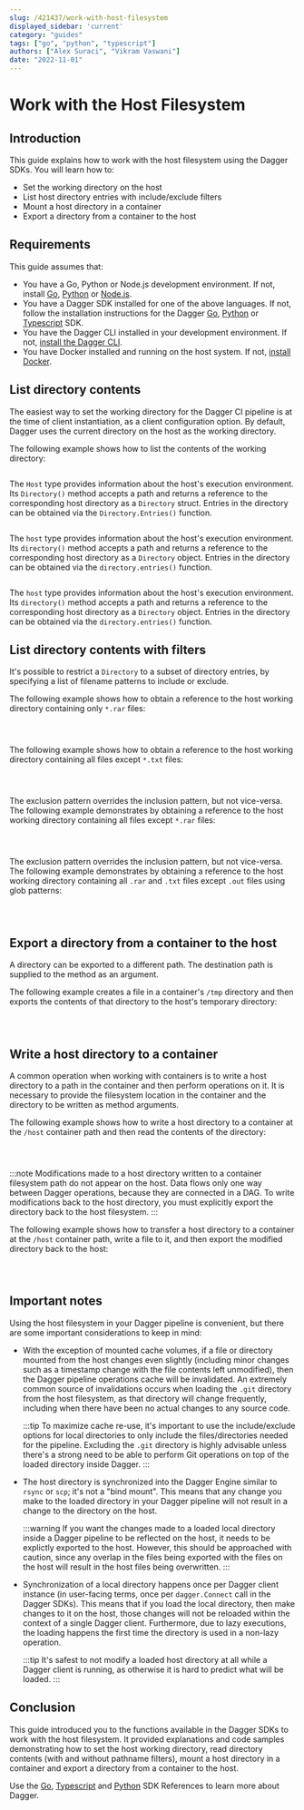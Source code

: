 ```yaml
---
slug: /421437/work-with-host-filesystem
displayed_sidebar: 'current'
category: "guides"
tags: ["go", "python", "typescript"]
authors: ["Alex Suraci", "Vikram Vaswani"]
date: "2022-11-01"
---
```



# Work with the Host Filesystem

## Introduction

This guide explains how to work with the host filesystem using the Dagger SDKs. You will learn how to:

- Set the working directory on the host
- List host directory entries with include/exclude filters
- Mount a host directory in a container
- Export a directory from a container to the host

## Requirements

This guide assumes that:

- You have a Go, Python or Node.js development environment. If not, install [Go](https://go.dev/doc/install), [Python](https://www.python.org/downloads/) or [Node.js](https://nodejs.org/en/download/).
- You have a Dagger SDK installed for one of the above languages. If not, follow the installation instructions for the Dagger [Go](../sdk/go/371491-install.mdx), [Python](../sdk/python/866944-install.mdx) or [Typescript](../sdk/typescript/835948-install.mdx) SDK.
- You have the Dagger CLI installed in your development environment. If not, [install the Dagger CLI](../cli/465058-install.mdx).
- You have Docker installed and running on the host system. If not, [install Docker](https://docs.docker.com/engine/install/).

## List directory contents

The easiest way to set the working directory for the Dagger CI pipeline is at the time of client instantiation, as a client configuration option. By default, Dagger uses the current directory on the host as the working directory.

The following example shows how to list the contents of the working directory:

<Tabs groupId="language">
<TabItem value="Go">

```go file=./snippets/work-with-host-filesystem/list-dir/main.go
```

The `Host` type provides information about the host's execution environment. Its `Directory()` method accepts a path and returns a reference to the corresponding host directory as a `Directory` struct. Entries in the directory can be obtained via the `Directory.Entries()` function.

</TabItem>
<TabItem value="Typescript">

```typescript file=./snippets/work-with-host-filesystem/list-dir/index.mts
```

The `host` type provides information about the host's execution environment. Its `directory()` method accepts a path and returns a reference to the corresponding host directory as a `Directory` object. Entries in the directory can be obtained via the `directory.entries()` function.

</TabItem>
<TabItem value="Python">

```python file=./snippets/work-with-host-filesystem/list-dir/main.py
```

The `host` type provides information about the host's execution environment. Its `directory()` method accepts a path and returns a reference to the corresponding host directory as a `Directory` object. Entries in the directory can be obtained via the `directory.entries()` function.

</TabItem>
</Tabs>

## List directory contents with filters

It's possible to restrict a `Directory` to a subset of directory entries, by specifying a list of filename patterns to include or exclude.

The following example shows how to obtain a reference to the host working directory containing only `*.rar` files:

<Tabs groupId="language">
<TabItem value="Go">

```go file=./snippets/work-with-host-filesystem/list-dir-include/main.go
```

</TabItem>
<TabItem value="Typescript">

```typescript file=./snippets/work-with-host-filesystem/list-dir-include/index.mts
```

</TabItem>
<TabItem value="Python">

```python file=./snippets/work-with-host-filesystem/list-dir-include/main.py
```

</TabItem>
</Tabs>

The following example shows how to obtain a reference to the host working directory containing all files except `*.txt` files:

<Tabs groupId="language">
<TabItem value="Go">

```go file=./snippets/work-with-host-filesystem/list-dir-exclude/main.go
```

</TabItem>
<TabItem value="Typescript">

```typescript file=./snippets/work-with-host-filesystem/list-dir-exclude/index.mts
```

</TabItem>
<TabItem value="Python">

```python file=./snippets/work-with-host-filesystem/list-dir-exclude/main.py
```

</TabItem>
</Tabs>

The exclusion pattern overrides the inclusion pattern, but not vice-versa. The following example demonstrates by obtaining a reference to the host working directory containing all files except `*.rar` files:

<Tabs groupId="language">
<TabItem value="Go">

```go file=./snippets/work-with-host-filesystem/list-dir-exclude-include/main.go
```

</TabItem>
<TabItem value="Typescript">

```typescript file=./snippets/work-with-host-filesystem/list-dir-exclude-include/index.mts
```

</TabItem>
<TabItem value="Python">

```python file=./snippets/work-with-host-filesystem/list-dir-exclude-include/main.py
```

</TabItem>
</Tabs>

The exclusion pattern overrides the inclusion pattern, but not vice-versa. The following example demonstrates by obtaining a reference to the host working directory containing all `.rar` and `.txt` files except `.out` files using glob patterns:

<Tabs groupId="language">
<TabItem value="Go">

```go file=./snippets/work-with-host-filesystem/glob-pattern/main.go
```

</TabItem>
<TabItem value="Typescript">

```typescript file=./snippets/work-with-host-filesystem/glob-pattern/index.mts
```

</TabItem>
<TabItem value="Python">

```python file=./snippets/work-with-host-filesystem/glob-pattern/main.py
```

</TabItem>
</Tabs>

## Export a directory from a container to the host

A directory can be exported to a different path. The destination path is supplied to the method as an argument.

The following example creates a file in a container's `/tmp` directory and then exports the contents of that directory to the host's temporary directory:

<Tabs groupId="language">
<TabItem value="Go">

```go file=./snippets/work-with-host-filesystem/export-dir/main.go
```

</TabItem>
<TabItem value="Typescript">

```typescript file=./snippets/work-with-host-filesystem/export-dir/index.mts
```

</TabItem>
<TabItem value="Python">

```python file=./snippets/work-with-host-filesystem/export-dir/main.py
```

</TabItem>
</Tabs>

## Write a host directory to a container

A common operation when working with containers is to write a host directory to a path in the container and then perform operations on it. It is necessary to provide the filesystem location in the container and the directory to be written as method arguments.

The following example shows how to write a host directory to a container at the `/host` container path and then read the contents of the directory:

<Tabs groupId="language">
<TabItem value="Go">

```go file=./snippets/work-with-host-filesystem/transfer-dir/main.go
```

</TabItem>
<TabItem value="Typescript">

```typescript file=./snippets/work-with-host-filesystem/transfer-dir/index.mts
```

</TabItem>
<TabItem value="Python">

```python file=./snippets/work-with-host-filesystem/transfer-dir/main.py
```

</TabItem>
</Tabs>

:::note
Modifications made to a host directory written to a container filesystem path do not appear on the host. Data flows only one way between Dagger operations, because they are connected in a DAG. To write modifications back to the host directory, you must explicitly export the directory back to the host filesystem.
:::

The following example shows how to transfer a host directory to a container at the `/host` container path, write a file to it, and then export the modified directory back to the host:

<Tabs groupId="language">
<TabItem value="Go">

```go file=./snippets/work-with-host-filesystem/transfer-dir-export/main.go
```

</TabItem>
<TabItem value="Typescript">

```typescript file=./snippets/work-with-host-filesystem/transfer-dir-export/index.mts
```

</TabItem>
<TabItem value="Python">

```python file=./snippets/work-with-host-filesystem/transfer-dir-export/main.py
```

</TabItem>
</Tabs>

## Important notes

Using the host filesystem in your Dagger pipeline is convenient, but there are some important considerations to keep in mind:

- With the exception of mounted cache volumes, if a file or directory mounted from the host changes even slightly (including minor changes such as a timestamp change with the file contents left unmodified), then the Dagger pipeline operations cache will be invalidated. An extremely common source of invalidations occurs when loading the `.git` directory from the host filesystem, as that directory will change frequently, including when there have been no actual changes to any source code.

  :::tip
  To maximize cache re-use, it's important to use the include/exclude options for local directories to only include the files/directories needed for the pipeline. Excluding the `.git` directory is highly advisable unless there's a strong need to be able to perform Git operations on top of the loaded directory inside Dagger.
  :::

- The host directory is synchronized into the Dagger Engine similar to `rsync` or `scp`; it's not a "bind mount". This means that any change you make to the loaded directory in your Dagger pipeline will not result in a change to the directory on the host.

  :::warning
  If you want the changes made to a loaded local directory inside a Dagger pipeline to be reflected on the host, it needs to be explictly exported to the host. However, this should be approached with caution, since any overlap in the files being exported with the files on the host will result in the host files being overwritten.
  :::

- Synchronization of a local directory happens once per Dagger client instance (in user-facing terms, once per `dagger.Connect` call in the Dagger SDKs). This means that if you load the local directory, then make changes to it on the host, those changes will not be reloaded within the context of a single Dagger client. Furthermore, due to lazy executions, the loading happens the first time the directory is used in a non-lazy operation.

  :::tip
  It's safest to not modify a loaded host directory at all while a Dagger client is running, as otherwise it is hard to predict what will be loaded.
  :::

## Conclusion

This guide introduced you to the functions available in the Dagger SDKs to work with the host filesystem. It provided explanations and code samples demonstrating how to set the host working directory, read directory contents (with and without pathname filters), mount a host directory in a container and export a directory from a container to the host.

Use the [Go](https://pkg.go.dev/dagger.io/dagger), [Typescript](../sdk/typescript/reference/modules.md) and [Python](https://dagger-io.readthedocs.org/) SDK References to learn more about Dagger.
